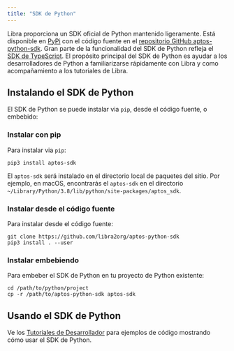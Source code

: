 ```yaml
---
title: "SDK de Python"
---
```


Libra proporciona un SDK oficial de Python mantenido ligeramente. Está disponible en
[PyPi](https://pypi.org/project/aptos-sdk/) con el código fuente en el
[repositorio GitHub aptos-python-sdk](https://github.com/libra2org/aptos-python-sdk).
Gran parte de la funcionalidad del SDK de Python refleja el [SDK de TypeScript](/build/sdks/ts-sdk).
El propósito principal del SDK de Python es ayudar a los desarrolladores de Python a familiarizarse rápidamente
con Libra y como acompañamiento a los tutoriales de Libra.

## Instalando el SDK de Python

El SDK de Python se puede instalar via `pip`, desde el código fuente, o embebido:

### Instalar con pip

Para instalar via `pip`:

```shellscript filename="Terminal"
pip3 install aptos-sdk
```

El `aptos-sdk` será instalado en el directorio local de paquetes del sitio. Por
ejemplo, en macOS, encontrarás el `aptos-sdk` en el
directorio `~/Library/Python/3.8/lib/python/site-packages/aptos_sdk`.

### Instalar desde el código fuente

Para instalar desde el código fuente:

```shellscript filename="Terminal"
git clone https://github.com/libra2org/aptos-python-sdk
pip3 install . --user
```

### Instalar embebiendo

Para embeber el SDK de Python en tu proyecto de Python existente:

```shellscript filename="Terminal"
cd /path/to/python/project
cp -r /path/to/aptos-python-sdk aptos-sdk
```

## Usando el SDK de Python

Ve los [Tutoriales de Desarrollador](/build/guides) para ejemplos de código mostrando cómo
usar el SDK de Python.
